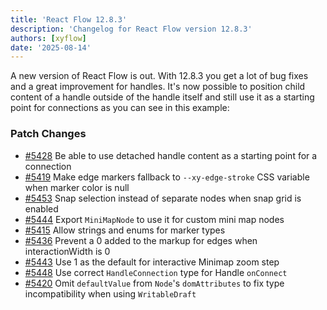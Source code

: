 ```yaml
---
title: 'React Flow 12.8.3'
description: 'Changelog for React Flow version 12.8.3'
authors: [xyflow]
date: '2025-08-14'
---
```


A new version of React Flow is out. With 12.8.3 you get a lot of bug fixes and a great
improvement for handles. It's now possible to position child content of a handle outside
of the handle itself and still use it as a starting point for connections as you can see
in this example:

<RemoteCodeViewer
  route="examples/nodes/detached-handle"
  framework="react"
  showEditor={false}
/>

### Patch Changes

- [#5428](https://github.com/xyflow/xyflow/pull/5428) Be able to use detached handle
  content as a starting point for a connection
- [#5419](https://github.com/xyflow/xyflow/pull/5419) Make edge markers fallback to
  `--xy-edge-stroke` CSS variable when marker color is null
- [#5453](https://github.com/xyflow/xyflow/pull/5453) Snap selection instead of separate
  nodes when snap grid is enabled
- [#5444](https://github.com/xyflow/xyflow/pull/5444) Export `MiniMapNode` to use it for
  custom mini map nodes
- [#5415](https://github.com/xyflow/xyflow/pull/5415) Allow strings and enums for marker
  types
- [#5436](https://github.com/xyflow/xyflow/pull/5436) Prevent a 0 added to the markup for
  edges when interactionWidth is 0
- [#5443](https://github.com/xyflow/xyflow/pull/5443) Use 1 as the default for interactive
  Minimap zoom step
- [#5448](https://github.com/xyflow/xyflow/pull/5448) Use correct `HandleConnection` type
  for Handle `onConnect`
- [#5420](https://github.com/xyflow/xyflow/pull/5420) Omit `defaultValue` from `Node`'s
  `domAttributes` to fix type incompatibility when using `WritableDraft`
